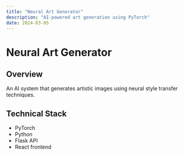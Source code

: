 ```yaml
---
title: "Neural Art Generator"
description: "AI-powered art generation using PyTorch"
date: 2024-03-05
---
```


# Neural Art Generator

## Overview

An AI system that generates artistic images using neural style transfer techniques.

## Technical Stack

- PyTorch
- Python
- Flask API
- React frontend
